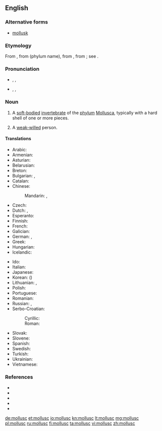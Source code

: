 {{also|mol·lusc}}
==English==
{{wikipedia}}

===Alternative forms===
* {{qualifier|US}} [[mollusk]]

===Etymology===
From {{etyl|fr}} {{term|mollusque|lang=fr}}, from {{etyl|NL.}} {{term|Mollusca}} (phylum name), from {{etyl|la}} {{term|molluscus||thin-shelled|lang=la}}, from {{term|mollis||soft|lang=la}}; see {{etyl|ine-pro|en}} {{recons|mel-|lang=ine-pro}}.

===Pronunciation===
* {{a|RP}} {{enPR|mŏl'əsk}}, {{IPA|/ˈmɒləsk/}}, {{X-SAMPA|/"mQl@sk/}}
* {{a|US}} {{enPR|mäl'əsk}}, {{IPA|/ˈmɑːləsk/}}, {{X-SAMPA|/"mA:l@sk/}}

===Noun===
{{en-noun}}

# A [[soft-bodied]] [[invertebrate]] of the [[phylum]] [[Mollusca]], typically with a hard shell of one or more pieces.
# {{figuratively}} A [[weak-willed]] person.

====Translations====
{{trans-top|soft-bodied invertebrate of phylum Mollusca}}
* Arabic: {{t-|ar|رخوي|m|tr=ríkhwiy|sc=Arab}}
* Armenian: {{t-|hy|փափկամորթ|tr=p’ap’kamort’}}
* Asturian: {{t-|ast|moluscu|m}}
* Belarusian: {{t-|be|малюск|m|tr=maljúsk|sc=Cyrl}}
* Breton: {{t-|br|blotvil}}
* Bulgarian: {{t-|bg|молуска|f|tr=molúska|sc=Cyrl}}, {{t+|bg|мекотело|n|tr=mekotélo|sc=Cyrl}}
* Catalan: {{t-|ca|mol·lusc|m}}
* Chinese:
*: Mandarin: {{t-|cmn|軟體動物|sc=Hani}}, {{t-|cmn|软体动物|tr=ruǎntǐ dòngwù|sc=Hani}}
* Czech: {{t+|cs|měkkýš|m}}
* Dutch: {{t+|nl|weekdier|n}}, {{t-|nl|mollusk}}
* Esperanto: {{t-|eo|molusko}}
* Finnish: {{t+|fi|nilviäinen}}
* French: {{t+|fr|mollusque}}
* Galician: {{t-|gl|molusco|m}}
* German: {{t+|de|Weichtier|n}}, {{t+|de|Molluske|f}}
* Greek: {{t+|el|μαλάκιο|n|tr=malákio}}
* Hungarian: {{t-|hu|puhatestű}}
* Icelandic: {{t+|is|lindýr|n}}
{{trans-mid}}
* Ido: {{t+|io|molusko}}
* Italian: {{t+|it|mollusco|m}}
* Japanese: {{t-|ja|軟体動物|tr=なんたいどうぶつ, nantai-dōbutsu|sc=Jpan}}
* Korean: {{t-|ko|연체 동물|tr=yeonche dongmul|sc=Kore}} ({{t+|ko|軟體動物|sc=Kore}})
* Lithuanian: {{t+|lt|moliuskas|m}}, {{t-|lt|minkštakūnis|m}}
* Polish: {{t+|pl|mięczak|m}}
* Portuguese: {{t+|pt|molusco|m}}
* Romanian: {{t-|ro|moluscă|f}}
* Russian: {{t+|ru|моллюск|m|tr=molljúsk}}, {{t+|ru|мягкотелый|m|tr=mjaxkotélyj}}
* Serbo-Croatian:
*: Cyrillic: {{t-|sh|мекушац|m|sc=Cyrl}}
*: Roman: {{t-|sh|mekušac|m}}
* Slovak: {{t-|sk|mäkkýš|m}}
* Slovene: {{t+|sl|mehkužec|m}}
* Spanish: {{t+|es|molusco|m}}
* Swedish: {{t+|sv|blötdjur|n}}
* Turkish: {{t+|tr|yumuşakça}}
* Ukrainian: {{t-|uk|молюск|m|tr=moljúsk}}
* Vietnamese: {{t-|vi|động vật thân mềm}}
{{trans-bottom}}

===References===
* {{pedialite|Mollusca}}
* {{R:American Heritage 2000|mollusc}}
* {{R:Dictionary.com|mollusc}}
* {{R:CancerWEB|mollusc}}
* {{R:WordNet 2003|mollusc}}

[[de:mollusc]]
[[et:mollusc]]
[[io:mollusc]]
[[kn:mollusc]]
[[lt:mollusc]]
[[mg:mollusc]]
[[pl:mollusc]]
[[ru:mollusc]]
[[fi:mollusc]]
[[ta:mollusc]]
[[vi:mollusc]]
[[zh:mollusc]]